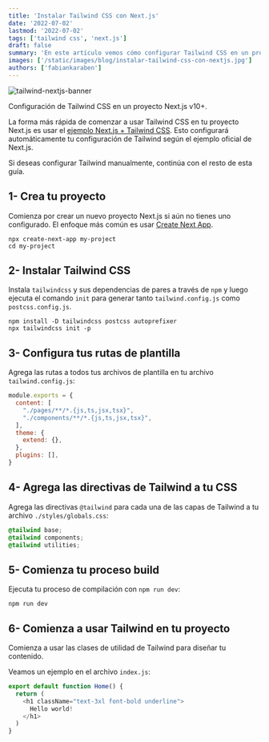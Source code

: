 ```yaml
---
title: 'Instalar Tailwind CSS con Next.js'
date: '2022-07-02'
lastmod: '2022-07-02'
tags: ['tailwind css', 'next.js']
draft: false
summary: 'En este artículo vemos cómo configurar Tailwind CSS en un proyecto Next.js v10+.'
images: ['/static/images/blog/instalar-tailwind-css-con-nextjs.jpg']
authors: ['fabiankaraben']
---
```


![tailwind-nextjs-banner](/../static/images/blog/instalar-tailwind-css-con-nextjs.jpg)

Configuración de Tailwind CSS en un proyecto Next.js v10+.

La forma más rápida de comenzar a usar Tailwind CSS en tu proyecto Next.js es usar el [ejemplo Next.js + Tailwind CSS](https://github.com/vercel/next.js/tree/4d4f3093019179b1928ec07c16f38882241c0375/examples/with-tailwindcss).
Esto configurará automáticamente tu configuración de Tailwind según el ejemplo oficial de Next.js. 

Si deseas configurar Tailwind manualmente, continúa con el resto de esta guía.

## 1- Crea tu proyecto

Comienza por crear un nuevo proyecto Next.js si aún no tienes uno configurado. El enfoque más común es usar [Create Next App](https://nextjs.org/docs/api-reference/create-next-app).

```
npx create-next-app my-project
cd my-project
```

## 2- Instalar Tailwind CSS

Instala `tailwindcss` y sus dependencias de pares a través de `npm` y luego ejecuta el comando `init` para generar 
tanto `tailwind.config.js` como `postcss.config.js`.

```
npm install -D tailwindcss postcss autoprefixer
npx tailwindcss init -p
```

## 3- Configura tus rutas de plantilla

Agrega las rutas a todos tus archivos de plantilla en tu archivo `tailwind.config.js`:

```javascript
module.exports = {
  content: [
    "./pages/**/*.{js,ts,jsx,tsx}",
    "./components/**/*.{js,ts,jsx,tsx}",
  ],
  theme: {
    extend: {},
  },
  plugins: [],
}
```

## 4- Agrega las directivas de Tailwind a tu CSS

Agrega las directivas `@tailwind` para cada una de las capas de Tailwind a tu archivo `./styles/globals.css`:

```css
@tailwind base;
@tailwind components;
@tailwind utilities;
```

## 5- Comienza tu proceso build

Ejecuta tu proceso de compilación con `npm run dev`:

```
npm run dev
```

## 6- Comienza a usar Tailwind en tu proyecto

Comienza a usar las clases de utilidad de Tailwind para diseñar tu contenido.

Veamos un ejemplo en el archivo `index.js`:

```javascript
export default function Home() {
  return (
    <h1 className="text-3xl font-bold underline">
      Hello world!
    </h1>
  )
}
```